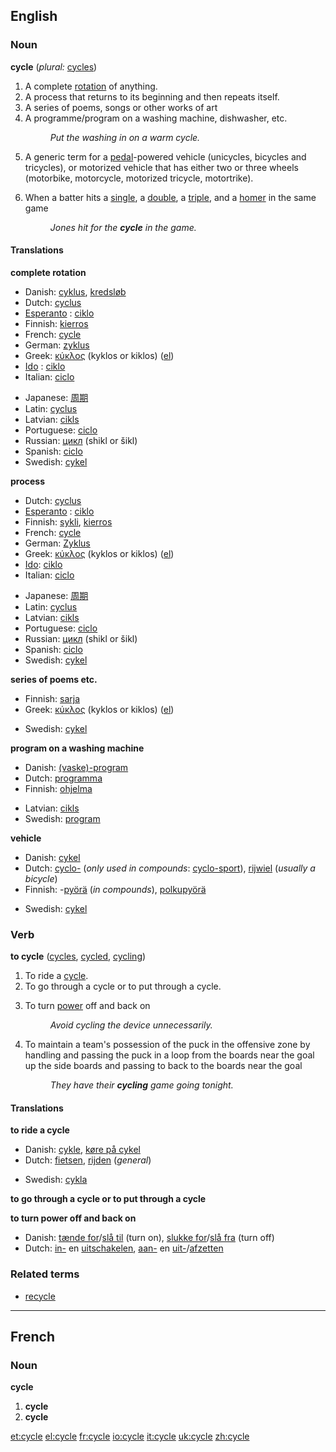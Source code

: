 ==English==

===Noun===
'''cycle'''  (''plural:'' [[cycles]])

# A complete [[rotation]] of anything.
# A process that returns to its beginning and then repeats itself.
# A series of poems, songs or other works of art
# A programme/program on a washing machine, dishwasher, etc.
#: ''Put the washing in on a warm cycle.''
# A generic term for a [[pedal]]-powered vehicle (unicycles, bicycles and tricycles), or motorized vehicle that has either two or three wheels (motorbike, motorcycle, motorized tricycle, motortrike).
# {{baseball}} When a batter hits a [[single]], a [[double]], a [[triple]], and a [[homer]] in the same game
#: ''Jones hit for the '''cycle''' in the game.''

====Translations====
'''complete rotation'''
{{top}}
*Danish: [[cyklus]], [[kredsløb]]
*Dutch: [[cyclus]] {{m}}
*[[Esperanto]] : [[ciklo]]
*Finnish: [[kierros]]
*French: [[#French|cycle]] {{m}}
*German: [[zyklus]] {{m}}
*Greek: [[κύκλος]] (kyklos or kiklos) {{m}} ([[:el:Κύκλος|el]])
*[[Ido]] : [[ciklo]] {{m}}
*Italian: [[ciclo]] {{m}}
{{mid}}
*Japanese: [[周期]] <!--()--> 
*Latin: [[cyclus]] {{m}}
*Latvian: [[cikls]] {{m}}
*Portuguese: [[ciclo]] {{m}}
*Russian: [[цикл]] (shikl or šikl)
*Spanish: [[ciclo]] {{m}}
*Swedish: [[cykel]] {{c}}
{{bottom}}

'''process'''
{{top}}
*Dutch: [[cyclus]] {{m}}
*[[Esperanto]] : [[ciklo]]
*Finnish: [[sykli]], [[kierros]]
*French: [[#French|cycle]] {{m}}
*German: [[Zyklus]] {{m}}
*Greek: [[κύκλος]] (kyklos or kiklos) {{m}} ([[:el:Κύκλος|el]])
*[[Ido]]: [[ciklo]] {{m}}
*Italian: [[ciclo]] {{m}}
{{mid}}
*Japanese: [[周期]]<!-- ()-->
*Latin: [[cyclus]] {{m}}
*Latvian: [[cikls]] {{m}}
*Portuguese: [[ciclo]] {{m}}
*Russian: [[цикл]] (shikl or šikl)
*Spanish: [[ciclo]] {{m}}
*Swedish: [[cykel]] {{c}}
{{bottom}}

'''series of poems etc.'''
{{top}}
*Finnish: [[sarja]]
*Greek: [[κύκλος]] (kyklos or kiklos) {{m}} ([[:el:Κύκλος|el]])
{{mid}}
*Swedish: [[cykel]] {{c}}
{{bottom}}

'''program on a washing machine'''
{{top}}
*Danish: [[(vaske)-program]]
*Dutch: [[programma]] {{n}}
*Finnish: [[ohjelma]]
{{mid}}
*Latvian: [[cikls]] {{m}}
*Swedish: [[program]] {{n}}
{{bottom}}

'''vehicle'''
{{top}}
*Danish: [[cykel]]
*Dutch: [[cyclo-]] (''only used in compounds'': [[cyclo-sport]]), [[rijwiel]] {{n}} (''usually a bicycle'')
*Finnish: -[[pyörä]] (''in compounds''), [[polkupyörä]]
{{mid}}
*Swedish: [[cykel]] {{c}}
{{bottom}}

===Verb===
'''to cycle''' ([[cycles]], [[cycled]], [[cycling]])

# To ride a [[#Noun|cycle]].
# To go through a cycle or to put through a cycle.
# {{electronics}} To turn [[power]] off and back on
#: ''Avoid cycling the device unnecessarily.''
# {{icehockey}} To maintain a team's possession of the puck in the offensive zone by handling and passing the puck in a loop from the boards near the goal up the side boards and passing to back to the boards near the goal
#: ''They have their '''cycling''' game going tonight.''

====Translations====
'''to ride a cycle'''
{{top}}
*Danish: [[cykle]], [[køre på cykel]]
*Dutch: [[fietsen]], [[rijden]] (''general'')
{{mid}}
*Swedish: [[cykla]]
{{bottom}}

'''to go through a cycle or to put through a cycle'''
{{top}}
{{mid}}
{{bottom}}

'''to turn power off and back on'''
{{top}}
*Danish: [[tænde for]]/[[slå til]] (turn on), [[slukke for]]/[[slå fra]] (turn off)
*Dutch: [[inschakelen|in-]] en [[uitschakelen]], [[aanzetten|aan-]] en [[uitzetten|uit-]]/[[afzetten]]
{{mid}}
{{bottom}}

===Related terms===
* [[recycle]]

----
==French==

===Noun===
'''cycle''' {{m}}

#<!--NCompleteRotation--> '''cycle'''
#<!--NRepeatingProcess--> '''cycle'''

[[et:cycle]]
[[el:cycle]]
[[fr:cycle]]
[[io:cycle]]
[[it:cycle]]
[[uk:cycle]]
[[zh:cycle]]